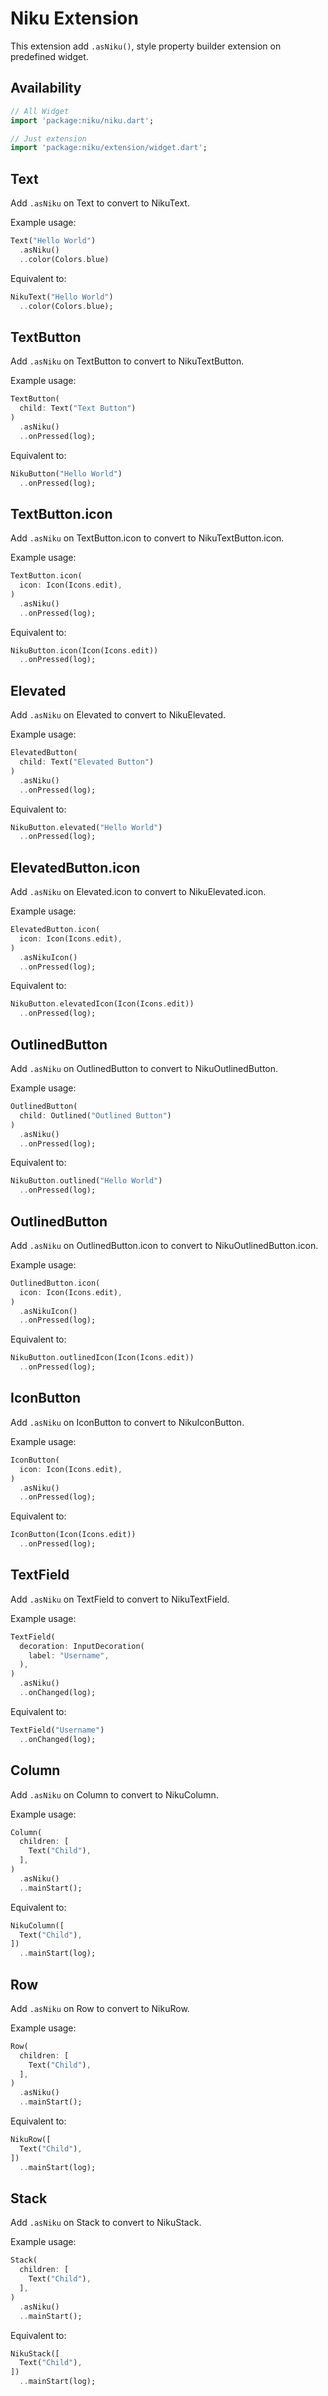 # Niku Extension
This extension add `.asNiku()`, style property builder extension on predefined widget.

## Availability
```dart
// All Widget
import 'package:niku/niku.dart';

// Just extension
import 'package:niku/extension/widget.dart';
```

## Text
Add `.asNiku` on Text to convert to NikuText.

Example usage:
```dart
Text("Hello World")
  .asNiku()
  ..color(Colors.blue)
```

Equivalent to:
```dart
NikuText("Hello World")
  ..color(Colors.blue);
```

## TextButton
Add `.asNiku` on TextButton to convert to NikuTextButton.

Example usage:
```dart
TextButton(
  child: Text("Text Button")
)
  .asNiku()
  ..onPressed(log);
```

Equivalent to:
```dart
NikuButton("Hello World")
  ..onPressed(log);
```

## TextButton.icon
Add `.asNiku` on TextButton.icon to convert to NikuTextButton.icon.

Example usage:
```dart
TextButton.icon(
  icon: Icon(Icons.edit),
)
  .asNiku()
  ..onPressed(log);
```

Equivalent to:
```dart
NikuButton.icon(Icon(Icons.edit))
  ..onPressed(log);
```

## Elevated
Add `.asNiku` on Elevated to convert to NikuElevated.

Example usage:
```dart
ElevatedButton(
  child: Text("Elevated Button")
)
  .asNiku()
  ..onPressed(log);
```

Equivalent to:
```dart
NikuButton.elevated("Hello World")
  ..onPressed(log);
```

## ElevatedButton.icon
Add `.asNiku` on Elevated.icon to convert to NikuElevated.icon.

Example usage:
```dart
ElevatedButton.icon(
  icon: Icon(Icons.edit),
)
  .asNikuIcon()
  ..onPressed(log);
```

Equivalent to:
```dart
NikuButton.elevatedIcon(Icon(Icons.edit))
  ..onPressed(log);
```

## OutlinedButton
Add `.asNiku` on OutlinedButton to convert to NikuOutlinedButton.

Example usage:
```dart
OutlinedButton(
  child: Outlined("Outlined Button")
)
  .asNiku()
  ..onPressed(log);
```

Equivalent to:
```dart
NikuButton.outlined("Hello World")
  ..onPressed(log);
```

## OutlinedButton
Add `.asNiku` on OutlinedButton.icon to convert to NikuOutlinedButton.icon.

Example usage:
```dart
OutlinedButton.icon(
  icon: Icon(Icons.edit),
)
  .asNikuIcon()
  ..onPressed(log);
```

Equivalent to:
```dart
NikuButton.outlinedIcon(Icon(Icons.edit))
  ..onPressed(log);
```

## IconButton
Add `.asNiku` on IconButton to convert to NikuIconButton.

Example usage:
```dart
IconButton(
  icon: Icon(Icons.edit),
)
  .asNiku()
  ..onPressed(log);
```

Equivalent to:
```dart
IconButton(Icon(Icons.edit))
  ..onPressed(log);
```

## TextField
Add `.asNiku` on TextField to convert to NikuTextField.

Example usage:
```dart
TextField(
  decoration: InputDecoration(
    label: "Username",
  ),
)
  .asNiku()
  ..onChanged(log);
```

Equivalent to:
```dart
TextField("Username")
  ..onChanged(log);
```

## Column
Add `.asNiku` on Column to convert to NikuColumn.

Example usage:
```dart
Column(
  children: [
    Text("Child"),
  ],
)
  .asNiku()
  ..mainStart();
```

Equivalent to:
```dart
NikuColumn([
  Text("Child"),
])
  ..mainStart(log);
```

## Row
Add `.asNiku` on Row to convert to NikuRow.

Example usage:
```dart
Row(
  children: [
    Text("Child"),
  ],
)
  .asNiku()
  ..mainStart();
```

Equivalent to:
```dart
NikuRow([
  Text("Child"),
])
  ..mainStart(log);
```

## Stack
Add `.asNiku` on Stack to convert to NikuStack.

Example usage:
```dart
Stack(
  children: [
    Text("Child"),
  ],
)
  .asNiku()
  ..mainStart();
```

Equivalent to:
```dart
NikuStack([
  Text("Child"),
])
  ..mainStart(log);
```
